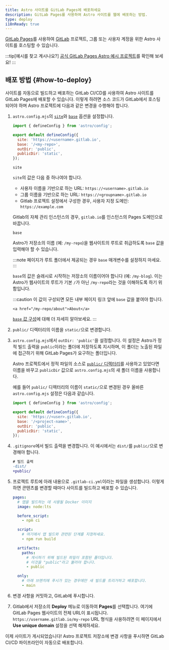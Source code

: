 ```yaml
---
title: Astro 사이트를 GitLab Pages에 배포하세요
description: GitLab Pages를 사용하여 Astro 사이트를 웹에 배포하는 방법.
type: deploy
i18nReady: true
---
```


[GitLab Pages](https://docs.gitlab.com/ee/user/project/pages/)를 사용하여 [GitLab](https://about.gitlab.com/) 프로젝트, 그룹 또는 사용자 계정을 위한 Astro 사이트를 호스팅할 수 있습니다.

:::tip[예시를 찾고 계시나요?]
[공식 GitLab Pages Astro 예시 프로젝트](https://gitlab.com/pages/astro)를 확인해 보세요!
:::

## 배포 방법 \{#how-to-deploy\}

사이트를 자동으로 빌드하고 배포하는 GitLab CI/CD를 사용하여 Astro 사이트를 GitLab Pages에 배포할 수 있습니다. 이렇게 하려면 소스 코드가 GitLab에서 호스팅되어야 하며 Astro 프로젝트에 다음과 같은 변경을 수행해야 합니다.

<Steps>

1. `astro.config.mjs`의 [`site`](/ko/reference/configuration-reference/#site)와 [`base`](/ko/reference/configuration-reference/#base) 옵션을 설정합니다.

    ```js title="astro.config.mjs" ins={4-5}
    import { defineConfig } from 'astro/config';

    export default defineConfig({
      site: 'https://<username>.gitlab.io',
      base: '/<my-repo>',
      outDir: 'public',
      publicDir: 'static',
    });
    ```

    `site`

    `site`의 값은 다음 중 하나여야 합니다.

    - 사용자 이름을 기반으로 하는 URL: `https://<username>.gitlab.io`
    - 그룹 이름을 기반으로 하는 URL: `https://<groupname>.gitlab.io`
    - Gitlab 프로젝트 설정에서 구성한 경우, 사용자 지정 도메인: `https://example.com`

    Gitlab의 자체 관리 인스턴스의 경우, `gitlab.io`를 인스턴스의 Pages 도메인으로 바꿉니다.

    `base`

    Astro가 저장소의 이름 (예: `/my-repo`)을 웹사이트의 루트로 취급하도록 `base` 값을 입력해야 할 수 있습니다.  

    :::note
      페이지가 루트 폴더에서 제공되는 경우 `base` 매개변수를 설정하지 마세요.
    :::

    `base`의 값은 슬래시로 시작하는 저장소의 이름이어야 합니다 (예: `/my-blog`). 이는 Astro가 웹사이트의 루트가 기본 `/`가 아닌 `/my-repo`라는 것을 이해하도록 하기 위함입니다.

    :::caution
        이 값이 구성되면 모든 내부 페이지 링크 앞에 `base` 값을 붙여야 합니다.

      ```astro ins="/my-repo"
      <a href="/my-repo/about">About</a>
      ```

    [`base` 값 구성](/ko/reference/configuration-reference/#base)에 대해 더 자세히 알아보세요.
    :::


2. `public/` 디렉터리의 이름을 `static/`으로 변경합니다.

3. `astro.config.mjs`에서 `outDir: 'public'`을 설정합니다. 이 설정은 Astro가 정적 빌드 출력을 `public`이라는 폴더에 저장하도록 지시하며, 이 폴더는 노출된 파일에 접근하기 위해 GitLab Pages가 요구하는 폴더입니다.

   Astro 프로젝트에서 정적 파일의 소스로 [`public/` 디렉터리](/ko/basics/project-structure/#public)를 사용하고 있었다면 이름을 바꾸고 `publicDir` 값으로 `astro.config.mjs`의 새 폴더 이름을 사용합니다.

   예를 들어 `public/` 디렉터리의 이름이 `static/`으로 변경된 경우 올바른 `astro.config.mjs` 설정은 다음과 같습니다.

   ```js title="astro.config.mjs" ins={4-5}
   import { defineConfig } from 'astro/config';
   
   export default defineConfig({
     site: 'https://<user>.gitlab.io',
     base: '/<project-name>',
     outDir: 'public',
     publicDir: 'static',
   });
   ```

4. `.gitignore`에서 빌드 출력을 변경합니다. 이 예시에서는 `dist/`를 `public/`으로 변경해야 합니다.

    ```diff  title=".gitignore"
    # 빌드 출력
    -dist/
    +public/
    ```

5. 프로젝트 루트에 아래 내용으로 `.gitlab-ci.yml`이라는 파일을 생성합니다. 이렇게 하면 콘텐츠를 변경할 때마다 사이트를 빌드하고 배포할 수 있습니다.

   ```yaml title=".gitlab-ci.yml"
   pages:
     # 앱을 빌드하는 데 사용될 Docker 이미지
     image: node:lts

     before_script:
       - npm ci

     script:
       # 여기에서 앱 빌드와 관련된 단계를 지정하세요.
       - npm run build

     artifacts:
       paths:
         # 게시하기 위해 빌드된 파일이 포함된 폴더입니다.
         # 이것을 "public"라고 불러야 합니다.
         - public

     only:
       # 아래 브랜치에 푸시가 있는 경우에만 새 빌드를 트리거하고 배포합니다.
       - main
   ```

6. 변경 사항을 커밋하고, GitLab에 푸시합니다.

7. Gitlab에서 저장소의 **Deploy** 메뉴로 이동하여 **Pages**를 선택합니다. 여기에 GitLab Pages 웹사이트의 전체 URL이 표시됩니다. `https://username.gitlab.io/my-repo` URL 형식을 사용하려면 이 페이지에서 **Use unique domain** 설정을 선택 해제하세요.

</Steps>

이제 사이트가 게시되었습니다! Astro 프로젝트 저장소에 변경 사항을 푸시하면 GitLab CI/CD 파이프라인이 자동으로 배포합니다.